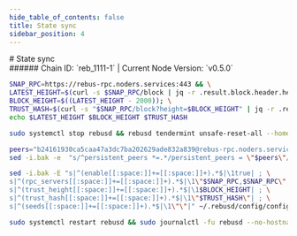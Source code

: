 ```yaml
---
hide_table_of_contents: false
title: State sync
sidebar_position: 4
---
```


<div class="h1-with-icon icon-rebus">
# State sync
</div>
###### Chain ID: `reb_1111-1` | Current Node Version: `v0.5.0`

```bash
SNAP_RPC=https://rebus-rpc.noders.services:443 && \
LATEST_HEIGHT=$(curl -s $SNAP_RPC/block | jq -r .result.block.header.height); \
BLOCK_HEIGHT=$((LATEST_HEIGHT - 2000)); \
TRUST_HASH=$(curl -s "$SNAP_RPC/block?height=$BLOCK_HEIGHT" | jq -r .result.block_id.hash) && \
echo $LATEST_HEIGHT $BLOCK_HEIGHT $TRUST_HASH
```
```bash
sudo systemctl stop rebusd && rebusd tendermint unsafe-reset-all --home ~/.rebusd --keep-addr-book
```
```bash
peers="b24161930ca5caa47a3dc7ba202629ade832a839@rebus-rpc.noders.services:14056"
sed -i.bak -e  "s/^persistent_peers *=.*/persistent_peers = \"$peers\"/" ~/.rebusd/config/config.toml
```
```bash
sed -i.bak -E "s|^(enable[[:space:]]+=[[:space:]]+).*$|\1true| ; \
s|^(rpc_servers[[:space:]]+=[[:space:]]+).*$|\1\"$SNAP_RPC,$SNAP_RPC\"| ; \
s|^(trust_height[[:space:]]+=[[:space:]]+).*$|\1$BLOCK_HEIGHT| ; \
s|^(trust_hash[[:space:]]+=[[:space:]]+).*$|\1\"$TRUST_HASH\"| ; \
s|^(seeds[[:space:]]+=[[:space:]]+).*$|\1\"\"|" ~/.rebusd/config/config.toml
```
```bash
sudo systemctl restart rebusd && sudo journalctl -fu rebusd --no-hostname -o cat
```
